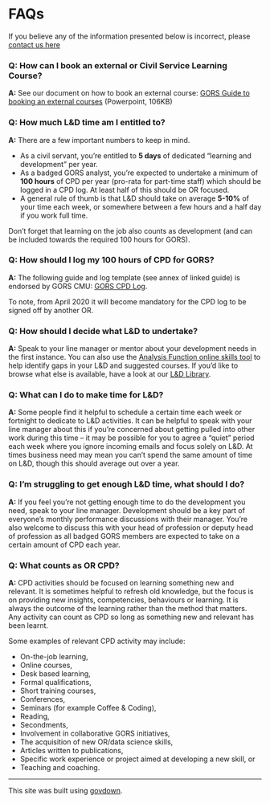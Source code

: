 # FAQs

If you believe any of the information presented below is incorrect, please [contact us here](mailto:40885423.beisgov.onmicrosoft.com@emea.teams.ms) 

### Q: How can I book an external or Civil Service Learning Course?
**A:** See our document on how to book an external course: [GORS Guide to booking an external courses](https://github.com/GORSlearningdevelopmentpages/GORSlearningdevelopmentpages.github.io/raw/master/docs/files/GORS%20Guide%20to%20booking%20an%20external%20course%20v2.0.pptx) (Powerpoint, 106KB)

### Q: How much L&D time am I entitled to?
**A:** There are a few important numbers to keep in mind.

* As a civil servant, you're entitled to **5 days** of dedicated "learning and development" per year.
* As a badged GORS analyst, you're expected to undertake a minimum of **100 hours** of CPD per year (pro-rata for part-time staff) which should be logged in a CPD log. At least half of this should be OR focused.
* A general rule of thumb is that L&D should take on average **5-10%** of your time each week, or somewhere between a few hours and a half day if you work full time.

Don't forget that learning on the job also counts as development (and can be included towards the required 100 hours for GORS).

### Q: How should I log my 100 hours of CPD for GORS?
**A:** The following guide and log template (see annex of linked guide) is endorsed by GORS CMU: [GORS CPD Log](http://www.operational-research.gov.uk/members/library/download/846/){target="_blank"}.
 
To note, from April 2020 it will become mandatory for the CPD log to be signed off by another OR.

### Q: How should I decide what L&D to undertake?
**A:** Speak to your line manager or mentor about your development needs in the first instance. You can also use the [Analysis Function online skills tool](mailto:analysis.function@ons.gov.uk) to help identify gaps in your L&D and suggested courses. If you'd like to browse what else is available, have a look at our [L&D Library](library.html).

### Q: What can I do to make time for L&D?
**A:** Some people find it helpful to schedule a certain time each week or fortnight to dedicate to L&D activities. It can be helpful to speak with your line manager about this if you're concerned about getting pulled into other work during this time -- it may be possible for you to agree a "quiet" period each week where you ignore incoming emails and focus solely on L&D. At times business need may mean you can't spend the same amount of time on L&D, though this should average out over a year.

### Q: I'm struggling to get enough L&D time, what should I do?
**A:** If you feel you're not getting enough time to do the development you need, speak to your line manager. Development should be a key part of everyone's monthly performance discussions with their manager. You're also welcome to discuss this with your head of profession or deputy head of profession as all badged GORS members are expected to take on a certain amount of CPD each year.

### Q: What counts as OR CPD?
**A:** CPD activities should be focused on learning something new and relevant. It is sometimes helpful to refresh old knowledge, but the focus is on providing new insights, competencies, behaviours or learning. It is always the outcome of the learning rather than the method that matters. Any activity can count as CPD so long as something new and relevant has been learnt.

Some examples of relevant CPD activity may include:

* On-the-job learning,
* Online courses,
* Desk based learning,
* Formal qualifications,
* Short training courses,
* Conferences,
* Seminars (for example Coffee & Coding),
* Reading,
* Secondments,
* Involvement in collaborative GORS initiatives,
* The acquisition of new OR/data science skills,
* Articles written to publications,
* Specific work experience or project aimed at developing a new skill, or
* Teaching and coaching.

---

::: {.small-para}
This site was built using [govdown](https://ukgovdatascience.github.io/govdown/){target="_blank"}.
:::
